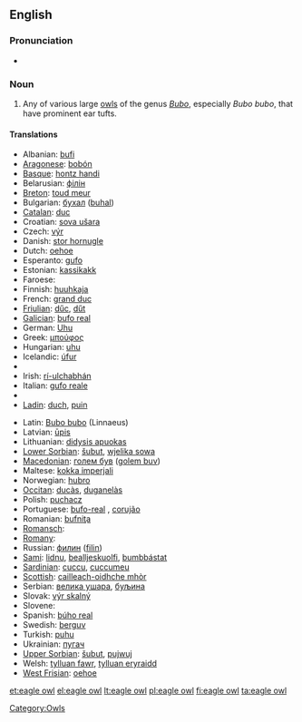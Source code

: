 {{wikipedia}}
==English==

===Pronunciation===
* {{IPA|/'iːgəl'ɑʊl/}}

===Noun===
{{en-noun|sg=[[eagle]] [[owl]]}}

# Any of various large [[owl]]s of the genus ''[[Bubo]]'', especially ''Bubo bubo'', that have prominent ear tufts.

====Translations====
{{trans-top|large owl of Bubo}}
* Albanian: [[bufi]]
* [[Aragonese]]: [[bobón]] {{m}}
* [[Basque]]: [[hontz handi]]
* Belarusian: [[філін]]
* [[Breton]]: [[toud meur]]
* Bulgarian: [[бухал]] ([[buhal]])
* [[Catalan]]: [[duc]]
* Croatian: [[sova ušara]]
* Czech: [[výr]] {{m}}
* Danish: [[stor hornugle]]
* Dutch: [[oehoe]] {{m}}
* Esperanto: [[gufo]]
* Estonian: [[kassikakk]]
* Faroese: [[]]
* Finnish: [[huuhkaja]]
* French: [[grand duc]] {{m}}
* [[Friulian]]: [[dűc]], [[dűt]]
* [[Galician]]: [[bufo real]]
* German: [[Uhu]] {{m}}
* Greek: [[μπούφος]] '' ''
* Hungarian: [[uhu]]
* Icelandic: [[úfur]]
* {{trreq|Indonesian}}
* Irish: [[rí-ulchabhán]]
* Italian: [[gufo reale]] {{m}}
* {{trreq|Japanese}}
* [[Ladin]]: [[duch]], [[puin]]
{{trans-mid}}
* Latin: [[Bubo bubo]] (Linnaeus)
* Latvian: [[ūpis]]
* Lithuanian: [[didysis apuokas]]
* [[Lower Sorbian]]: [[šubut]], [[wjelika sowa]]
* [[Macedonian]]: [[голем був]] ([[golem buv]])
* Maltese: [[kokka imperjali]]
* Norwegian: [[hubro]]
* [[Occitan]]: [[ducàs]], [[duganelàs]]
* Polish: [[puchacz]] '' ''
* Portuguese: [[bufo-real]] {{m}}, [[corujão]] {{m}}
* Romanian: [[bufniţa]]
* [[Romansch]]: {{t|rm|piv grond}}
* [[Romany]]: [[]]
* Russian: [[филин]] ([[filin]]) '' ''
* [[Sami]]: [[lidnu]], [[bealljeskuolfi]], [[bumbbástat]]
* [[Sardinian]]: [[cuccu]], [[cuccumeu]]
* [[Scottish]]: [[cailleach-oidhche mhòr]]
* Serbian: [[велика ушара]], [[буљина]]
* Slovak: [[výr skalný]]
* Slovene: {{t|sl|velika uharica}}
* Spanish: [[búho real]] {{m}}
* Swedish: [[berguv]]
* Turkish: [[puhu]]
* Ukrainian: [[пугач]]
* [[Upper Sorbian]]: [[šubut]], [[pujwuj]]
* Welsh: [[tylluan fawr]], [[tylluan eryraidd]]
* [[West Frisian]]: [[oehoe]]
{{trans-bottom}}

[[Category:Owls]]

[[et:eagle owl]]
[[el:eagle owl]]
[[lt:eagle owl]]
[[pl:eagle owl]]
[[fi:eagle owl]]
[[ta:eagle owl]]